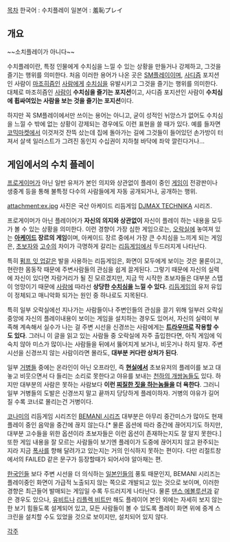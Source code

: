 [[목차]]
한국어 : 수치플레이
일본어 : 羞恥プレイ

== 개요 ==
~~소치플레이가 아니다~~

수치플레이란, 특정 인물에게 수치심을 느낄 수 있는 상황을 만들거나 강제하고, 그것을 즐기는 행위를 의미한다. 처음 이러한 용어가 나온 곳은 [[BDSM|SM플레이]]이며, [[사디즘]] 포지션인 사람이 [[마조히즘]]인 [[사람]]에게 [[수치심]]을 유발시키고 그것을 즐기는 행위를 의미한다. 대체로 마조히즘인 [[사람]]이 '''수치심을 즐기는 포지션'''이고, 사디즘 포지션인 사람이 '''수치심에 휩싸여있는 사람을 보는 것을 즐기는 포지션'''이다.

하지만 꼭 SM플레이에서만 쓰이는 용어는 아니고, 굳이 성적인 뉘앙스가 없어도 수치심을 느낄 수 밖에 없는 상황이 강제되는 경우에도 이런 표현을 쓸 때가 있다. 예를 들자면 [[코믹마켓]]에서 이것저것 잔뜩 샀는데 집에 돌아가는 길에 그것들이 들어있던 손가방이 터져서 살색 일러스트가 그려진 동인지 수십권이 지하철 바닥에 좌악 깔린다거나...

== 게임에서의 수치 플레이 ==
[[프로게이머]]가 아닌 일반 유저가 본인 의지와 상관없이 플레이 중인 [[게임]]이 전광판이나 생중계 등을 통해 불특정 다수의 사람들에게 자동 공개되거나, 공개하는 행위.

attachment:ex.jpg
사진은 국산 아케이드 리듬게임 [[DJMAX TECHNIKA]] 시리즈.

프로게이머가 아닌 플레이어가 '''자신의 의지와 상관없이''' 자신이 플레이 하는 내용을 모두가 볼 수 있는 상황을 의미한다. 이런 경향이 가장 심한 게임으로는, [[오락실]]에 놓여져 있는 '''[[아케이드]] 장르의 게임'''이며, 아케이드 장르 중에서 가장 큰 수치심을 느끼게 되는 게임은, [[초보자]]와 [[고수]]의 차이가 극명하게 갈리는 [[리듬게임]]에서 두드러지게 나타난다.

특히 [[펌프 잇 업]]같은 발을 사용하는 리듬게임은, 화면이 모두에게 보이는 것은 물론이고, 현란한 몸동작 때문에 주변사람들의 관심을 쉽게 끌게된다. 그렇기 때문에 자신의 실력에 자신이 있다면 자랑거리가 될 진 모르겠지만, 지금 막 시작한 초보자들은 대부분 스탭이 엉망이기 때문에 [[사람]]에 따라선 '''상당한 [[수치심]]을 느낄 수 있다.''' [[리듬게임]]의 유저 유입이 정체되고 매니악화 되가는 원인 중 하나로도 지목된다.

특히 일부 오락실에선 지나가는 사람들이나 주변인들의 관심을 끌기 위해 일부러 오락실 중앙에 자신의 플레이내용이 보이는 게임을 설치하는 경우도 있어서, 자신의 실력이 부족해 계속해서 실수가 나는 걸 주변 시선을 신경쓰는 사람에게는 '''[[트라우마]]로 작용할 수도 있다'''. 그러니 이 글을 읽고 있는 사람들 중 오락실에 자주 출입한다면, 아직 게임에 익숙치 않아 미스가 많이나는 사람들을 뒤에서 뚫어지게 보거나, 비웃거나 하지 말자. 주변시선을 신경쓰지 않는 사람이라면 몰라도, '''대부분 커다란 상처가 된다'''.

일부 [[거병#s-2|거병]]들 중에는 온라인이 아닌 오프라인, 즉 '''[[현실]]에서''' 초보유저의 플레이를 보고 대놓고 비웃으면서 다 들리는 소리로 못한다고 야유를 보내는 [[천하의 개쌍놈들]]도 있다. 하지만 대부분의 사람은 못하는 사람보다 '''이런 [[찌질이|찌질한 짓을 하는놈들]]을 더 욕한다'''. 그러니 일부 거병들의 도발은 신경쓰지 말고 끝까지 당당하게 플레이하자. 거병의 야유가 길어질 수록 코너로 몰리는건 거병이다.

[[코나미]]의 리듬게임 시리즈인 [[BEMANI 시리즈]] 대부분은 아무리 중간미스가 많아도 현재 플레이 중인 음악을 중간에 끊지 않는다.[* 물론 옵션에 따라 중간에 끊어지기도 하지만, 대부분 고수들을 위한 옵션이라 초보자들은 이런 옵션이 존재하는지도 잘 알지 못한다.] 또한 게임 내용을 잘 모르는 사람들이 보기엔 플레이가 도중에 끊어지지 않고 완주되는지라 지금 [[폭사]]를 향해 달려가고 있는지는 거의 인식하지 못하는 편이다. 다만 리절트창에서의 FAILED 같은 문구가 등장할때가 되어서야 알아채는 편.

[[한국인]]들 보다 주변 시선을 더 의식하는 [[일본인]]들의 풍토 때문인지, BEMANI 시리즈는 플레이중인 화면이 가급적 노출되지 않는 쪽으로 개발되고 있는 것으로 보이며, 이러한 경향은 최근들어 발매되는 게임일 수록 두드러지게 나타난다. 물론 [[댄스 에볼루션]]과 같은 경우도 있으나, [[유비트]]나 [[리플렉 비트]]만 해도 플레이어 본인 외에는 자세히 보지 않는 한 보기 힘들도록 설계되어 있고, 모든 사람들이 볼 수 있도록 플레이 화면 위에 중계 스크린을 설치할 수도 있었을 것으로 보이지만, 설치되어 있지 않다.

[[각주]]
